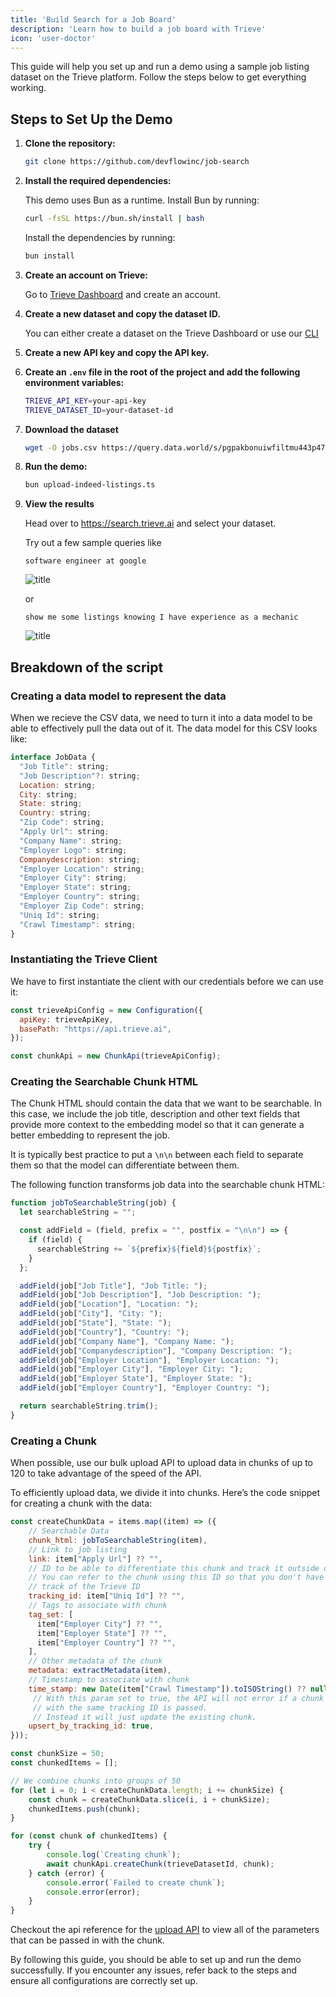 ```yaml
---
title: 'Build Search for a Job Board'
description: 'Learn how to build a job board with Trieve'
icon: 'user-doctor'
---
```



This guide will help you set up and run a demo using a sample job listing dataset on the Trieve platform. Follow the steps below to get everything working.

## Steps to Set Up the Demo

1. **Clone the repository:**

    ```bash
    git clone https://github.com/devflowinc/job-search
    ```

2. **Install the required dependencies:**

    <Note>
    This demo uses Bun as a runtime. Install Bun by running:

    ```bash
    curl -fsSL https://bun.sh/install | bash
    ```
    </Note>
    
    Install the dependencies by running:

    ```bash
    bun install
    ```

3. **Create an account on Trieve:**

    Go to [Trieve Dashboard](https://dashboard.trieve.ai) and create an account.

4. **Create a new dataset and copy the dataset ID.**

    You can either create a dataset on the Trieve Dashboard or use our [CLI](https://github.com/devflowinc/trieve-CLI)

5. **Create a new API key and copy the API key.**

6. **Create an `.env` file in the root of the project and add the following environment variables:**

    ```bash
    TRIEVE_API_KEY=your-api-key
    TRIEVE_DATASET_ID=your-dataset-id
    ```

7. **Download the dataset**

    ```bash
    wget -O jobs.csv https://query.data.world/s/pgpakbonuiwfiltmu443p474knfork?dws=00000
    ```

8. **Run the demo:**

    ```bash
    bun upload-indeed-listings.ts
    ```

9. **View the results**

    Head over to https://search.trieve.ai and select your dataset.

    Try out a few sample queries like 

    ```software engineer at google```

    ![title](https://cdn.trieve.ai/docs/indeed_google.png)

    or 

    ```show me some listings knowing I have experience as a mechanic```

    ![title](https://cdn.trieve.ai/docs/indeed_mechanic.png)


## Breakdown of the script

### Creating a data model to represent the data

When we recieve the CSV data, we need to turn it into a data model to be able to effectively pull the data out of it. The data model for this CSV looks like:

```javascript
interface JobData {
  "Job Title": string;
  "Job Description"?: string;
  Location: string;
  City: string;
  State: string;
  Country: string;
  "Zip Code": string;
  "Apply Url": string;
  "Company Name": string;
  "Employer Logo": string;
  Companydescription: string;
  "Employer Location": string;
  "Employer City": string;
  "Employer State": string;
  "Employer Country": string;
  "Employer Zip Code": string;
  "Uniq Id": string;
  "Crawl Timestamp": string;
}
```

### Instantiating the Trieve Client

We have to first instantiate the client with our credentials before we can use it:

```javascript
const trieveApiConfig = new Configuration({
  apiKey: trieveApiKey,
  basePath: "https://api.trieve.ai",
});

const chunkApi = new ChunkApi(trieveApiConfig);
```

### Creating the Searchable Chunk HTML

<Note>The Chunk HTML should contain the data that we want to be searchable. In this case, we include the job title, description and other text fields that provide more context to the embedding model so that it can generate a better embedding to represent the job.</Note>

<Tip>It is typically best practice to put a `\n\n` between each field to separate them so that the model can differentiate between them.</Tip>

The following function transforms job data into the searchable chunk HTML:

```javascript
function jobToSearchableString(job) {
  let searchableString = "";

  const addField = (field, prefix = "", postfix = "\n\n") => {
    if (field) {
      searchableString += `${prefix}${field}${postfix}`;
    }
  };

  addField(job["Job Title"], "Job Title: ");
  addField(job["Job Description"], "Job Description: ");
  addField(job["Location"], "Location: ");
  addField(job["City"], "City: ");
  addField(job["State"], "State: ");
  addField(job["Country"], "Country: ");
  addField(job["Company Name"], "Company Name: ");
  addField(job["Companydescription"], "Company Description: ");
  addField(job["Employer Location"], "Employer Location: ");
  addField(job["Employer City"], "Employer City: ");
  addField(job["Employer State"], "Employer State: ");
  addField(job["Employer Country"], "Employer Country: ");

  return searchableString.trim();
}
```



### Creating a Chunk

<Tip>When possible, use our bulk upload API to upload data in chunks of up to 120 to take advantage of the speed of the API.</Tip>

To efficiently upload data, we divide it into chunks. Here’s the code snippet for creating a chunk with the data:

```javascript
const createChunkData = items.map((item) => ({
    // Searchable Data
    chunk_html: jobToSearchableString(item), 
    // Link to job listing
    link: item["Apply Url"] ?? "", 
    // ID to be able to differentiate this chunk and track it outside of Trieve
    // You can refer to the chunk using this ID so that you don't have to keep 
    // track of the Trieve ID
    tracking_id: item["Uniq Id"] ?? "", 
    // Tags to associate with chunk
    tag_set: [ 
      item["Employer City"] ?? "",
      item["Employer State"] ?? "",
      item["Employer Country"] ?? "",
    ],
    // Other metadata of the chunk
    metadata: extractMetadata(item), 
    // Timestamp to associate with chunk
    time_stamp: new Date(item["Crawl Timestamp"]).toISOString() ?? null, 
     // With this param set to true, the API will not error if a chunk 
     // with the same tracking ID is passed. 
     // Instead it will just update the existing chunk.
    upsert_by_tracking_id: true,
}));

const chunkSize = 50;
const chunkedItems = [];

// We combine chunks into groups of 50
for (let i = 0; i < createChunkData.length; i += chunkSize) {
    const chunk = createChunkData.slice(i, i + chunkSize);
    chunkedItems.push(chunk);
}

for (const chunk of chunkedItems) {
    try {
        console.log(`Creating chunk`);
        await chunkApi.createChunk(trieveDatasetId, chunk);
    } catch (error) {
        console.error(`Failed to create chunk`);
        console.error(error);
    }
}
```
Checkout the api reference for the [upload API](/api-reference/chunk/create-or-upsert-chunk-or-chunks) to view all of the parameters that can be passed in with the chunk.

By following this guide, you should be able to set up and run the demo successfully. If you encounter any issues, refer back to the steps and ensure all configurations are correctly set up.